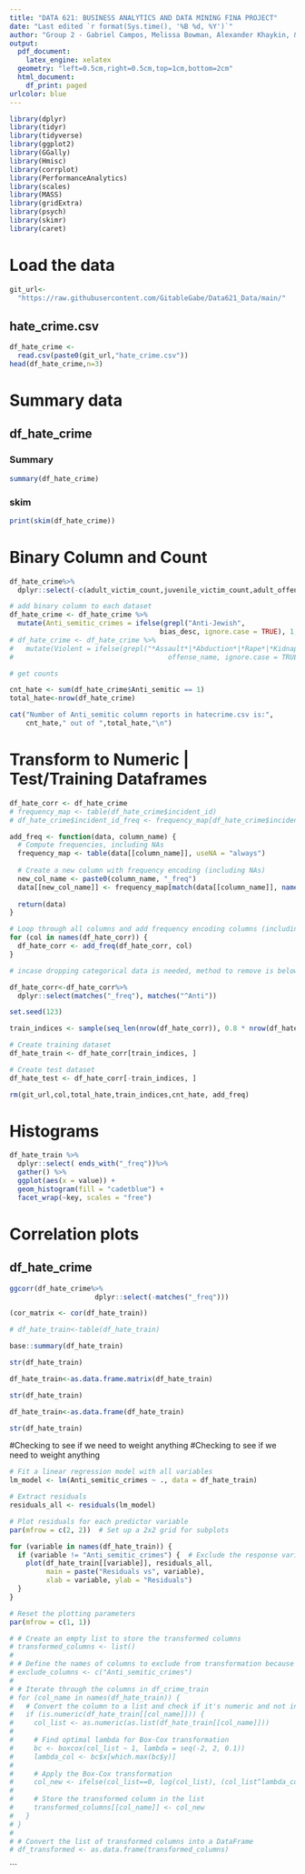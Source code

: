 ```yaml
---
title: "DATA 621: BUSINESS ANALYTICS AND DATA MINING FINA PROJECT"
date: "Last edited `r format(Sys.time(), '%B %d, %Y')`"
author: "Group 2 - Gabriel Campos, Melissa Bowman, Alexander Khaykin, & Jennifer Abinette"
output:
  pdf_document:
    latex_engine: xelatex
  geometry: "left=0.5cm,right=0.5cm,top=1cm,bottom=2cm"
  html_document:
    df_print: paged
urlcolor: blue
---
```



```r
library(dplyr)
library(tidyr)
library(tidyverse)
library(ggplot2)
library(GGally)
library(Hmisc)
library(corrplot)
library(PerformanceAnalytics)
library(scales)
library(MASS)
library(gridExtra)
library(psych)
library(skimr)
library(caret)
```


# **Load the data**

```r
git_url<-
  "https://raw.githubusercontent.com/GitableGabe/Data621_Data/main/"

```

## hate_crime.csv

```r

df_hate_crime <- 
  read.csv(paste0(git_url,"hate_crime.csv"))
head(df_hate_crime,n=3)

```

# Summary data

## df_hate_crime


### Summary
```r
summary(df_hate_crime)
```
### skim

```r
print(skim(df_hate_crime))
```


# Binary Column and Count

```r

df_hate_crime%>%
  dplyr::select(-c(adult_victim_count,juvenile_victim_count,adult_offender_count,juvenile_offender_count,total_individual_victims,incident_date))

# add binary column to each dataset
df_hate_crime <- df_hate_crime %>%
  mutate(Anti_semitic_crimes = ifelse(grepl("Anti-Jewish",
                                     bias_desc, ignore.case = TRUE), 1, 0))
# df_hate_crime <- df_hate_crime %>%
#   mutate(Violent = ifelse(grepl("*Assault*|*Abduction*|*Rape*|*Kidnapping*|*Murder*",
#                                      offense_name, ignore.case = TRUE), 1, 0))

# get counts

cnt_hate <- sum(df_hate_crime$Anti_semitic == 1)
total_hate<-nrow(df_hate_crime)

cat("Number of Anti_semitic column reports in hatecrime.csv is:",
    cnt_hate," out of ",total_hate,"\n")

```


# Transform to Numeric | Test/Training Dataframes

```r
df_hate_corr <- df_hate_crime
# frequency_map <- table(df_hate_crime$incident_id)
# df_hate_crime$incident_id_freq <- frequency_map[df_hate_crime$incident_id]

add_freq <- function(data, column_name) {
  # Compute frequencies, including NAs
  frequency_map <- table(data[[column_name]], useNA = "always")
  
  # Create a new column with frequency encoding (including NAs)
  new_col_name <- paste0(column_name, "_freq")
  data[[new_col_name]] <- frequency_map[match(data[[column_name]], names(frequency_map))]
  
  return(data)
}

# Loop through all columns and add frequency encoding columns (including NAs)
for (col in names(df_hate_corr)) {
  df_hate_corr <- add_freq(df_hate_corr, col)
}

# incase dropping categorical data is needed, method to remove is below

```

```r
df_hate_corr<-df_hate_corr%>%
  dplyr::select(matches("_freq"), matches("^Anti"))
```


```r
set.seed(123)

train_indices <- sample(seq_len(nrow(df_hate_corr)), 0.8 * nrow(df_hate_corr))

# Create training dataset
df_hate_train <- df_hate_corr[train_indices, ]

# Create test dataset
df_hate_test <- df_hate_corr[-train_indices, ]
```

```r
rm(git_url,col,total_hate,train_indices,cnt_hate, add_freq)
```


# Histograms

```r
df_hate_train %>%
  dplyr::select( ends_with("_freq"))%>%
  gather() %>% 
  ggplot(aes(x = value)) + 
  geom_histogram(fill = "cadetblue") + 
  facet_wrap(~key, scales = "free")
```



# Correlation plots

## df_hate_crime

```r
ggcorr(df_hate_crime%>%
                     dplyr::select(-matches("_freq")))
```

```r

(cor_matrix <- cor(df_hate_train))
```

```r
# df_hate_train<-table(df_hate_train)
```


```r
base::summary(df_hate_train)
```
```r
str(df_hate_train)
```

```r
df_hate_train<-as.data.frame.matrix(df_hate_train)
```

```r
str(df_hate_train)
```

```r
df_hate_train<-as.data.frame(df_hate_train)
```


```r
str(df_hate_train)
```


#Checking to see if we need to weight anything
#Checking to see if we need to weight anything
```r
# Fit a linear regression model with all variables
lm_model <- lm(Anti_semitic_crimes ~ ., data = df_hate_train)

# Extract residuals
residuals_all <- residuals(lm_model)

# Plot residuals for each predictor variable
par(mfrow = c(2, 2))  # Set up a 2x2 grid for subplots

for (variable in names(df_hate_train)) {
  if (variable != "Anti_semitic_crimes") {  # Exclude the response variable
    plot(df_hate_train[[variable]], residuals_all,
         main = paste("Residuals vs", variable),
         xlab = variable, ylab = "Residuals")
  }
}

# Reset the plotting parameters
par(mfrow = c(1, 1))
```



```r
# # Create an empty list to store the transformed columns
# transformed_columns <- list()
# 
# # Define the names of columns to exclude from transformation because there variables response must be positive 
# exclude_columns <- c("Anti_semitic_crimes")
# 
# # Iterate through the columns in df_crime_train
# for (col_name in names(df_hate_train)) {
#   # Convert the column to a list and check if it's numeric and not in the exclude list
#   if (is.numeric(df_hate_train[[col_name]])) {
#     col_list <- as.numeric(as.list(df_hate_train[[col_name]]))
#     
#     # Find optimal lambda for Box-Cox transformation
#     bc <- boxcox(col_list ~ 1, lambda = seq(-2, 2, 0.1))
#     lambda_col <- bc$x[which.max(bc$y)]
#     
#     # Apply the Box-Cox transformation
#     col_new <- ifelse(col_list==0, log(col_list), (col_list^lambda_col - 1) / lambda_col)
#     
#     # Store the transformed column in the list
#     transformed_columns[[col_name]] <- col_new
#   }
# }
# 
# # Convert the list of transformed columns into a DataFrame
# df_transformed <- as.data.frame(transformed_columns)
```
```


